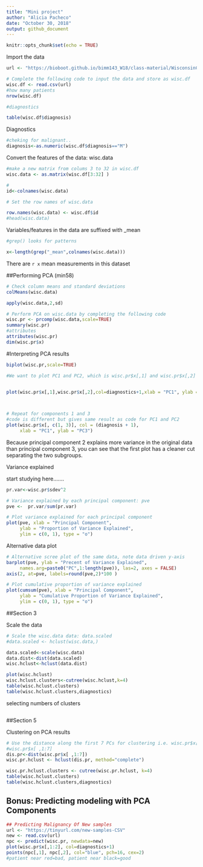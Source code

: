 ```yaml
---
title: "Mini project"
author: "Alicia Pacheco"
date: "October 30, 2018"
output: github_document
---
```


```r
knitr::opts_chunk$set(echo = TRUE)
```

Import the data 

```r
url <- "https://bioboot.github.io/bimm143_W18/class-material/WisconsinCancer.csv"

# Complete the following code to input the data and store as wisc.df
wisc.df <- read.csv(url)
#how many patients
nrow(wisc.df)

#diagnostics

table(wisc.df$diagnosis)


```



Diagnostics

```r
#cheking for malignant..
diagnosis<-as.numeric(wisc.df$diagnosis=="M")

```





Convert the features of the data: wisc.data

```r

#make a new matrix from colums 3 to 32 in wisc.df  
wisc.data <- as.matrix(wisc.df[3:32] )

#
id<-colnames(wisc.data)

# Set the row names of wisc.data  

row.names(wisc.data) <- wisc.df$id
#head(wisc.data)
```
Variables/features in the data are suffixed with _mean

```r
#grep() looks for patterns 

x<-length(grep("_mean",colnames(wisc.data)))


```

There are `r x` mean measurements in this dataset

##Performing PCA (min58)


```r

# Check column means and standard deviations
colMeans(wisc.data)

apply(wisc.data,2,sd)

```


```r
# Perform PCA on wisc.data by completing the following code
wisc.pr <- prcomp(wisc.data,scale=TRUE)
summary(wisc.pr)
#attributes
attributes(wisc.pr)
dim(wisc.pr$x)


```

#Interpreting PCA results

```r
biplot(wisc.pr,scale=TRUE)
```


```r
#We want to plot PC1 and PC2, which is wisc.pr$x[,1] and wisc.pr$x[,2] respectively


plot(wisc.pr$x[,1],wisc.pr$x[,2],col=diagnostics+1,xlab = "PC1", ylab = "PC2")

    
```


```r
# Repeat for components 1 and 3
#code is different but gives same result as code for PC1 and PC2
plot(wisc.pr$x[, c(1, 3)], col = (diagnosis + 1), 
     xlab = "PC1", ylab = "PC3")


```

Because principal component 2 explains more variance in the original data than principal component 3, you can see that the first plot has a cleaner cut separating the two subgroups.  

Variance explained

start studying here.......

```r
pr.var<-wisc.pr$sdev^2

# Variance explained by each principal component: pve
pve <-  pr.var/sum(pr.var)

# Plot variance explained for each principal component
plot(pve, xlab = "Principal Component", 
     ylab = "Proportion of Variance Explained", 
     ylim = c(0, 1), type = "o")
```

Alternative data plot

```r
# Alternative scree plot of the same data, note data driven y-axis
barplot(pve, ylab = "Precent of Variance Explained",
     names.arg=paste0("PC",1:length(pve)), las=2, axes = FALSE)
axis(2, at=pve, labels=round(pve,2)*100 )


```

```r
# Plot cumulative proportion of variance explained
plot(cumsum(pve), xlab = "Principal Component", 
     ylab = "Cumulative Proportion of Variance Explained", 
     ylim = c(0, 1), type = "o")
```



##Section 3

Scale the data

```r
# Scale the wisc.data data: data.scaled
#data.scaled <- hclust(wisc.data,)

data.scaled<-scale(wisc.data)
data.dist<-dist(data.scaled)
wisc.hclust<-hclust(data.dist)

plot(wisc.hclust)
wisc.hclust.clusters<-cutree(wisc.hclust,k=4)
table(wisc.hclust.clusters)
table(wisc.hclust.clusters,diagnostics)

```

selecting numbers of clusters

```r




```

##Section 5

Clustering on PCA results

```r
# Use the distance along the first 7 PCs for clustering i.e. wisc.pr$x[, 1:7]
#wisc.pr$x[ ,1:7]
dis.pr<-dist(wisc.pr$x[ ,1:7])
wisc.pr.hclust <- hclust(dis.pr, method="complete")

wisc.pr.hclust.clusters <- cutree(wisc.pr.hclust, k=4)
table(wisc.hclust.clusters)
table(wisc.hclust.clusters,diagnostics)

```

## Bonus: Predicting modeling with PCA Components


```r

## Predicting Malignancy Of New samples
url <- "https://tinyurl.com/new-samples-CSV"
new <- read.csv(url)
npc <- predict(wisc.pr, newdata=new)
plot(wisc.pr$x[,1:2], col=diagnostics+1)
points(npc[,1], npc[,2], col="blue", pch=16, cex=2)
#patient near red=bad, patient near black=good

```

